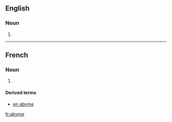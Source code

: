 ==English==

===Noun===
{{en-noun}}
# {{alternative form of|abime}}
{{anagrams:en/abemy}}
----
==French==

===Noun===
{{fr-noun|m}}
# {{archaic}} {{alternative form of|abime|lang=fr}}

====Derived terms====
*[[en abyme]]

[[fr:abyme]]